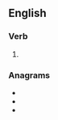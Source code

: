 ==English==

===Verb===
{{head|en|verb form}}

# {{en-third-person singular of|anele}}

===Anagrams===
* {{l|en|enseal}}
* {{l|en|selane}}
* {{l|en|Selena}}